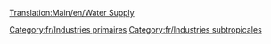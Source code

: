 [[Translation:Main/en/Water Supply]]
{{fr/Industries|image=Watersupply.png
|nom=Réserve d'eau
|climats=[[Main/en/Climat/Fr#Subtropical|Subtropical]]
|accepte=Rien
|produit=[[Main/fr/Eau|Eau]]
|notes=Absent sous les autres [[Main/fr/Climat|climats]]
}}

[[Category:fr/Industries primaires]]
[[Category:fr/Industries subtropicales]]